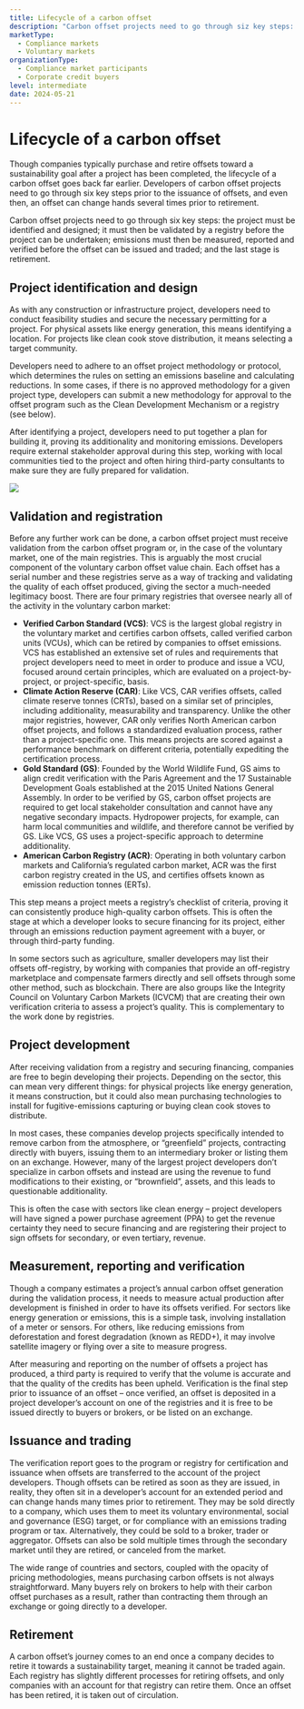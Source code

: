 ```yaml
---
title: Lifecycle of a carbon offset
description: "Carbon offset projects need to go through siz key steps: the project is identified and designed; it is then validated by a registry before the project is undertaken; emissions are measured, reported and verified before the offset can be issued and traded; and the last stage is retirement."
marketType:
  - Compliance markets
  - Voluntary markets
organizationType:
  - Compliance market participants
  - Corporate credit buyers
level: intermediate
date: 2024-05-21
---
```


# Lifecycle of a carbon offset

Though companies typically purchase and retire offsets toward a sustainability goal after a project has been completed, the lifecycle of a carbon offset goes back far earlier. Developers of carbon offset projects need to go through six key steps prior to the issuance of offsets, and even then, an offset can change hands several times prior to retirement.

<KeyMessage>
  Carbon offset projects need to go through six key steps: the project must be
  identified and designed; it must then be validated by a registry before the
  project can be undertaken; emissions must then be measured, reported and
  verified before the offset can be issued and traded; and the last stage is
  retirement.
</KeyMessage>

## Project identification and design

As with any construction or infrastructure project, developers need to conduct feasibility studies and secure the necessary permitting for a project. For physical assets like energy generation, this means identifying a location. For projects like clean cook stove distribution, it means selecting a target community.

Developers need to adhere to an offset project methodology or protocol, which determines the rules on setting an emissions baseline and calculating reductions. In some cases, if there is no approved methodology for a given project type, developers can submit a new methodology for approval to the offset program such as the Clean Development Mechanism or a registry (see below).

After identifying a project, developers need to put together a plan for building it, proving its additionality and monitoring emissions. Developers require external stakeholder approval during this step, working with local communities tied to the project and often hiring third-party consultants to make sure they are fully prepared for validation.

<Image src="offset-lifecycle-1.png" ratio={0} />

## Validation and registration

Before any further work can be done, a carbon offset project must receive validation from the carbon offset program or, in the case of the voluntary market, one of the main registries. This is arguably the most crucial component of the voluntary carbon offset value chain. Each offset has a serial number and these registries serve as a way of tracking and validating the quality of each offset produced, giving the sector a much-needed legitimacy boost. There are four primary registries that oversee nearly all of the activity in the voluntary carbon market:

- **Verified Carbon Standard (VCS)**: VCS is the largest global registry in the voluntary market and certifies carbon offsets, called verified carbon units (VCUs), which can be retired by companies to offset emissions. VCS has established an extensive set of rules and requirements that project developers need to meet in order to produce and issue a VCU, focused around certain principles, which are evaluated on a project-by-project, or project-specific, basis.
- **Climate Action Reserve (CAR)**: Like VCS, CAR verifies offsets, called climate reserve tonnes (CRTs), based on a similar set of principles, including additionality, measurability and transparency. Unlike the other major registries, however, CAR only verifies North American carbon offset projects, and follows a standardized evaluation process, rather than a project-specific one. This means projects are scored against a performance benchmark on different criteria, potentially expediting the certification process.
- **Gold Standard (GS)**: Founded by the World Wildlife Fund, GS aims to align credit verification with the Paris Agreement and the 17 Sustainable Development Goals established at the 2015 United Nations General Assembly. In order to be verified by GS, carbon offset projects are required to get local stakeholder consultation and cannot have any negative secondary impacts. Hydropower projects, for example, can harm local communities and wildlife, and therefore cannot be verified by GS. Like VCS, GS uses a project-specific approach to determine additionality.
- **American Carbon Registry (ACR)**: Operating in both voluntary carbon markets and California’s regulated carbon market, ACR was the first carbon registry created in the US, and certifies offsets known as emission reduction tonnes (ERTs).

This step means a project meets a registry’s checklist of criteria, proving it can consistently produce high-quality carbon offsets. This is often the stage at which a developer looks to secure financing for its project, either through an emissions reduction payment agreement with a buyer, or through third-party funding.

In some sectors such as agriculture, smaller developers may list their offsets off-registry, by working with companies that provide an off-registry marketplace and compensate farmers directly and sell offsets through some other method, such as blockchain. There are also groups like the Integrity Council on Voluntary Carbon Markets (ICVCM) that are creating their own verification criteria to assess a project’s quality. This is complementary to the work done by registries.

## Project development

After receiving validation from a registry and securing financing, companies are free to begin developing their projects. Depending on the sector, this can mean very different things: for physical projects like energy generation, it means construction, but it could also mean purchasing technologies to install for fugitive-emissions capturing or buying clean cook stoves to distribute.

In most cases, these companies develop projects specifically intended to remove carbon from the atmosphere, or “greenfield” projects, contracting directly with buyers, issuing them to an intermediary broker or listing them on an exchange. However, many of the largest project developers don’t specialize in carbon offsets and instead are using the revenue to fund modifications to their existing, or “brownfield”, assets, and this leads to questionable additionality.

This is often the case with sectors like clean energy – project developers will have signed a power purchase agreement (PPA) to get the revenue certainty they need to secure financing and are registering their project to sign offsets for secondary, or even tertiary, revenue.

## Measurement, reporting and verification

Though a company estimates a project’s annual carbon offset generation during the validation process, it needs to measure actual production after development is finished in order to have its offsets verified. For sectors like energy generation or emissions, this is a simple task, involving installation of a meter or sensors. For others, like reducing emissions from deforestation and forest degradation (known as REDD+), it may involve satellite imagery or flying over a site to measure progress.

After measuring and reporting on the number of offsets a project has produced, a third party is required to verify that the volume is accurate and that the quality of the credits has been upheld. Verification is the final step prior to issuance of an offset – once verified, an offset is deposited in a project developer’s account on one of the registries and it is free to be issued directly to buyers or brokers, or be listed on an exchange.

## Issuance and trading

The verification report goes to the program or registry for certification and issuance when offsets are transferred to the account of the project developers. Though offsets can be retired as soon as they are issued, in reality, they often sit in a developer’s account for an extended period and can change hands many times prior to retirement. They may be sold directly to a company, which uses them to meet its voluntary environmental, social and governance (ESG) target, or for compliance with an emissions trading program or tax. Alternatively, they could be sold to a broker, trader or aggregator. Offsets can also be sold multiple times through the secondary market until they are retired, or canceled from the market.

The wide range of countries and sectors, coupled with the opacity of pricing methodologies, means purchasing carbon offsets is not always straightforward. Many buyers rely on brokers to help with their carbon offset purchases as a result, rather than contracting them through an exchange or going directly to a developer.

## Retirement

A carbon offset’s journey comes to an end once a company decides to retire it towards a sustainability target, meaning it cannot be traded again. Each registry has slightly different processes for retiring offsets, and only companies with an account for that registry can retire them. Once an offset has been retired, it is taken out of circulation.
